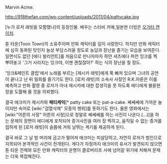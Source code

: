Marvin Acme.

http://918thefan.com/wp-content/uploads/2011/04/pattycake.jpg

[누가 로저 래빗을 모함했나]의 등장인물.
배우는 스타비 카예,일본판 더빙은 [[오가타 켄이치]].

툰 타운(Toon Town)의 소유주이며 만화 캐릭터를 깊이 사랑한다. 하지만 만화 캐릭터에 심히 동화된 탓인지 늘상 부담스러울 정도로 농담과 장난을 즐기는 모습을 보여준다. 일면식도 없던 [에디 발리언트]를 처음으로 만나자마자 하얀 셔츠에다 퍼런 잉크를 찍 뿌려놓고 '그거 사라지는 잉크야, 이젠 괜찮잖아?' 하는 식의 장난을 칠 정도.

'잉크&페인트 클럽'에서 노래를 부르는 [제시카 래빗]에게 푹 빠져 있으며 그녀의 공연이 끝나고 난 뒤 밀회를 즐기기도 한다. [로저 래빗]의 소속사 사장인 R.K.마룬은 이를 예측하고 만화 촬영 중 로저가 아내 제시카에 대한 잡생각을 못 하도록 에디에게 불륜현장을 도촬해 줄 것을 의뢰했다.

결국 애크미가 제시카와 '''패티케익'''[* patty cake 또는 pat-a-cake. 쎄쎄쎄에 가까운 놀이지만 속어로 [wiki:"검열삭제" 모종의 행위]를 뜻하기도 한다. 물론 영화에서는 [wiki:"어른의 사정" 어른의 사정]으로 정말로 쎄쎄쎄를 하는 사진이 나온다.(...)]을 하는 문제의 장면이 에디에게 포착되어 증거사진을 여러 장 찍히고, 움직일 수 없는 증거를 접하게 된 [로저 래빗]이 슬픔에 겨워 날뛰는 계기를 제공하게 된다.

결국 바로 그 날 밤 머리에 금고가 떨어져 애크미는 피살당하고, 자연히 로저가 범인으로 지목되어 본격적인 사건이 전개된다. 게다가 자정까지 애크미의 유서가 발견되지 않으면 툰 타운 전체와 모든 만화 캐릭터의 운명이 클로버리프 사에 넘어갈 위기에 처해져 문제는 더욱 복잡해진다.
